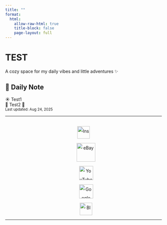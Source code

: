 ```yaml
---
title: ""
format:
  html:
    allow-raw-html: true
    title-block: false
    page-layout: full
---
```


# TEST
A cozy space for my daily vibes and little adventures ✨  

## 📌 Daily Note
☀️ Test1  
📖 Test2 🐶  
<small>Last updated: Aug 24, 2025</small>

---

<div style="margin-top:2rem; line-height:2; text-align:center;">

  <a href="https://instagram.com/REPLACE_YOUR_IG" target="_blank">
    <img src="https://cdn-icons-png.flaticon.com/512/2111/2111463.png" alt="Instagram" width="40">
  </a>

  <a href="https://www.ebay.com/usr/REPLACE_EBAY" target="_blank" style="margin-left:1rem;">
    <img src="https://upload.wikimedia.org/wikipedia/commons/1/1b/EBay_logo.png" alt="eBay" width="60">
  </a>

  <a href="https://youtube.com/" target="_blank" style="margin-left:1rem;">
    <img src="https://cdn-icons-png.flaticon.com/512/1384/1384060.png" alt="YouTube" width="45">
  </a>

  <a href="https://photos.google.com/" target="_blank" style="margin-left:1rem;">
    <img src="https://upload.wikimedia.org/wikipedia/commons/4/4f/Google_Photos_icon.svg" alt="Google Photos" width="45">
  </a>

  <a href="/blog.html" target="_self" style="margin-left:1rem;">
    <img src="https://cdn-icons-png.flaticon.com/512/1828/1828778.png" alt="Blog" width="40">
  </a>

</div>

---

<div id="comments" style="margin-top:3rem;">
<script src="https://giscus.app/client.js"
        data-repo="lywww88/lywww88.github.io"
        data-repo-id="R_kgDONwfB9w"
        data-category="General"
        data-category-id="DIC_kwDONwfB984CuiuO"
        data-mapping="pathname"
        data-reactions-enabled="1"
        data-emit-metadata="0"
        data-input-position="bottom"
        data-theme="light"
        crossorigin="anonymous"
        async>
</script>
</div>
